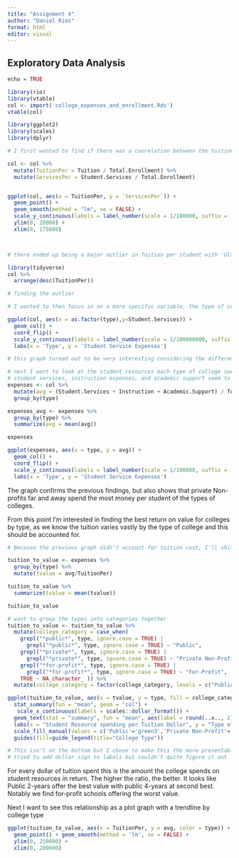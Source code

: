 ```yaml
---
title: "Assignment 4"
author: "Daniel Rios"
format: html
editor: visual
---
```


## Exploratory Data Analysis

```r
echo = TRUE
```

```r
library(rio)
library(vtable)
col <- import('college_expenses_and_enrollment.Rds') 
vtable(col)
```

```r
library(ggplot2)
library(scales)
library(dplyr)

# I first wanted to find if there was a coorelation between the tuition for a school and the money they spend back. Student Services seemed like a good place to start.

col <- col %>%
  mutate(TuitionPer = Tuition / Total.Enrollment) %>%
  mutate(ServicesPer = Student.Services / Total.Enrollment)


ggplot(col, aes(x = TuitionPer, y = `ServicesPer`)) + 
  geom_point() +
  geom_smooth(method = "lm", se = FALSE) +
  scale_y_continuous(labels = label_number(scale = 1/100000, suffix = 'K')) +
  ylim(0, 20000) + 
  xlim(0, 175000)



# there ended up being a major outlier in Tuition per student with 'Ultimate Medical Academy' with about 1,000,000 in tuition which was interesting, but I wanted to key in on where most of the data was So I limited the axis 
```

```r
library(tidyverse)
col %>%
  arrange(desc(TuitionPer))

# finding the outlier
```

```r

# I wanted to then focus in on a more specific variable, the type of colleges and their corresponding average student services expenses 

ggplot(col, aes(x = as.factor(type),y=Student.Services)) + 
  geom_col() + 
  coord_flip() + 
  scale_y_continuous(labels = label_number(scale = 1/100000000, suffix = 'M')) +
  labs(x = 'Type', y = 'Student Service Expenses')

# this graph turned out to be very interesting considering the difference between for profits and non-profits/public 
```

```r
# next I want to look at the student resources each type of college spends per student, a more broad view than just student services 
# student services, instruction expenses, and academic support seem to be the best variables to include
expenses <- col %>%
  mutate(avg = (Student.Services + Instruction + Academic.Support) / Total.Enrollment) %>%
  group_by(type) 
```

```r
expenses_avg <- expenses %>%
  group_by(type) %>%
  summarize(avg = mean(avg))

expenses
```

```r
ggplot(expenses, aes(x = type, y = avg)) + 
  geom_col() + 
  coord_flip() +
  scale_y_continuous(labels = label_number(scale = 1/100000, suffix = 'K'))
  labs(x = 'Type', y = 'Student Service Expenses')
```

The graph confirms the previous findings, but also shows that private Non-profits far and away spend the most money per student of the types of colleges.

From this point I'm interested in finding the best return on value for colleges by type, as we know the tuition varies vastly by the type of college and this should be accounted for.

```r

# Because the previous graph didn't account for tuition cost, I'll shift focus to this now

tuition_to_value <- expenses %>%
  group_by(type) %>%
  mutate(tvalue = avg/TuitionPer)
```

```r
tuition_to_value %>%
  summarize(tvalue = mean(tvalue))

tuition_to_value
```

```r
# want to group the types into categories together 
tuition_to_value <- tuition_to_value %>%
  mutate(college_category = case_when(
    grepl("*public*", type, ignore.case = TRUE) | 
      grepl("*public*", type, ignore.case = TRUE) ~ "Public",
    grepl("*private*", type, ignore.case = TRUE) | 
      grepl("*private*", type, ignore.case = TRUE) ~ "Private Non-Profit",
    grepl("*for-profit*", type, ignore.case = TRUE) | 
      grepl("*for-profit*", type, ignore.case = TRUE) ~ "For-Profit",
    TRUE ~ NA_character_ )) %>%
  mutate(college_category = factor(college_category, levels = c("Public", "Private Non-Profit", "For-Profit")))

ggplot(tuition_to_value, aes(x = tvalue, y = type, fill = college_category)) + 
  stat_summary(fun = "mean", geom = "col") + 
   scale_x_continuous(labels = scales::dollar_format()) +
  geom_text(stat = "summary", fun = "mean", aes(label = round(..x.., 2)), hjust = 1.1) +
  labs(x = "Student Resource spending per Tuition Dollar", y = "Type of College", title = "What Types of Colleges Offer the Best Value for Money?") +
  scale_fill_manual(values = c('Public'='green3','Private Non-Profit'='yellow3','For-Profit'='tomato')) +
  guides(fill=guide_legend(title="College Type")) 

# This isn't at the bottom but I chose to make this the more presentable graph
# tried to add dollar sign to labels but couldn't quite figure it out
```

For every dollar of tuition spent this is the amount the college spends on student resources in return. The higher the ratio, the better. It looks like Public 2-years offer the best value with public 4-years at second best. Notably we find for-profit schools offering the worst value.

Next I want to see this relationship as a plot graph with a trendline by college type

```r
ggplot(tuition_to_value, aes(x = TuitionPer, y = avg, color = type)) + 
  geom_point() + geom_smooth(method = 'lm', se = FALSE) + 
  ylim(0, 250000) + 
  xlim(0, 200000)
```
